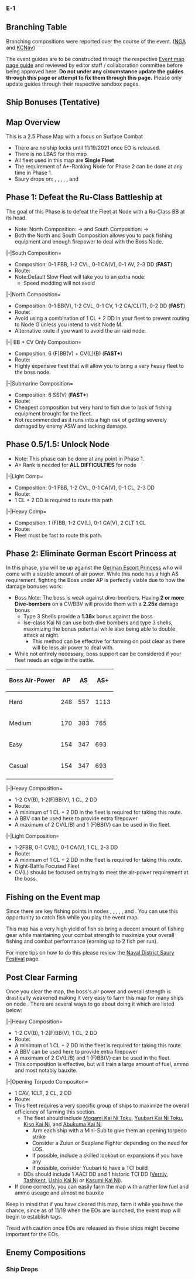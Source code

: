===E-1===
{{EventInfoBox
|title_en= Saury Fishing Support<br> off Hokkaido
|title_jp= 【北海道沖秋刀魚漁支援】
|header_thumb=[[File:Fall2021_E1BossThumb.png]]
|tag_text= None
|map_1=[[File:Fall 2021 Event E-1 Map.png|450px]]
|map_1_text=Map
|map_2=[[File:Fall 2021 Event E-1 Phase 1 Map.png|450px]]
|map_2_text=Phase 1
|map_3=[[File:Fall 2021 Event E-1 Phase 2 Map.png|450px]]
|map_3_text=Phase 2
|map_4=[[File:Fall 2021 Event E-1 Saury Drop Map.png|450px]]
|map_4_text=Saury Drops
|boss_hard= 480 HP + 2800 HP
|boss_medium= 420 HP + 2300 HP
|boss_easy= 420 HP + 2300 HP
|boss_casual= 420 HP + 2300 HP
|reward_all=
|phase_1_boss= {{EnemyLink|Battleship Ru-Class}}
|phase_2_boss= {{EnemyLink|German Escort Princess}}
|phase_3_boss=
|phase_4_boss=
|phase_5_boss=
|reward_1={{QuestRewardItem|Medal}}
|reward_1_casual=1
|reward_1_easy=1
|reward_1_medium=1
|reward_1_hard=1
|reward_2={{QuestRewardItem|Improvement Material}}
|reward_2_casual=
|reward_2_easy=2
|reward_2_medium=4
|reward_2_hard=6
|reward_3={{QuestRewardEquip|Emergency Repair Goddess}}
|reward_3_casual=1
|reward_3_easy=1
|reward_3_medium=2
|reward_3_hard=2
|reward_4={{QuestRewardEquip|Arctic Camouflage (+ Arctic Equipment)}}
|reward_4_casual=
|reward_4_easy=1
|reward_4_medium=1 (★3)
|reward_4_hard=1 (★6)
|reward_5={{QuestRewardEquip|Toku Daihatsu Landing Craft + 11th Tank Regiment}}
|reward_5_casual=
|reward_5_easy=
|reward_5_medium=
|reward_5_hard=1 (★2)
|reward_6={{QuestRewardEquip|Type 3 Depth Charge Projector}}
|reward_6_casual=1 (★4)
|reward_6_easy=
|reward_6_medium=
|reward_6_hard=
|reward_7={{QuestRewardEquip|Type 3 Depth Charge Projector (Concentrated Deployment)}}
|reward_7_casual=
|reward_7_easy=1
|reward_7_medium=
|reward_7_hard=
|reward_8={{QuestRewardEquip|Hedgehog (Initial Model)}}
|reward_8_casual=
|reward_8_easy=
|reward_8_medium=1
|reward_8_hard=1 (★2)
}}
{{center|[[File:OoyodoE-1Fall2021.png|440px]]}}
==Branching Table==
{{MapBranchingTable
|title = E-1 Branching Rules
|expand = true
|id = 52-1
|order = A,C,E,F,G,I,L,P
|A/empty -> B, D = Choose your own adventure!

|C -> E = *Meet '''ANY''' conditions below
** Have a Natural Slow fleet with ≤ 2 DD+DE
** Have a Natural Fast fleet with ≤ 1 DD 
** Have a fleet with ≥ 3 CV(L)
|C -> F = * Can override all conditions for E and F if the following condition is met:
** Speed modded Fast+ Fleet
* '''OTHERWISE''' Must not meet conditions for E and meet the following:
** Have a fleet with ≤ 2 CV(L) 
* '''And''' must meet '''ANY''' conditions below
** Have a Natural Slow fleet with ≥ 3 DD+DE
** Have a Natural Fast fleet with 1CL + 2 DD 
** Have a Natural Fast fleet with ≤ 3 CV(L)+ FBB + CA(V) and ≥ 3 DD 
** Speed Modded Fast Fleet with ≤ 3 BB(V) + CV(L)(B) + CA(V) and ≥ 2 DD 
|E -> G = * Fleet came from Node D and must meet the following conditions below
* If Fleet contains 1 CL and meet '''ANY''' of the below conditions:
** Fleet contains 2 DD + DE
** Fleet is Fast
* '''OR''' Fleet contains 0 CL and meet '''All''' below conditions:
** Fleet with ≥  (F)BB(V)+ CV(B)(L)
** Fleet contains 3 DD + DE if Fleet 

|E -> F = * Meet '''ANY''' conditions below
** Fleet came from node C 
** Fleet must not meet the conditions for Node G 


|F -> H = *Fleet must not meet the conditions for Node I

|F -> I = *Fleet is Fast+
* OR must meet '''ANY''' of the following conditions :
** Have ≤ 3 CV(B)(L) 
** Have ≤ 4 (F)BB(V)+CV(L)
** Have ≤ 3 (F)BB(V)+CV(B)

|G/empty -> J, L = Choose your own adventure!

|I -> K/empty = * Fail the LoS check.
|I -> N = * Pass the LOS check


|L -> O = Meet '''ANY''' of the following conditions
* Have ≥ 3 CV(L) 
* Have ≤ 1 DD 
|L -> P = Doesn't meet the requirements for O 

|P -> Q/empty = * Fail the LoS check.
|P -> R =  * Pass the LOS check 

}}
Branching compositions were reported over the course of the event. ([https://bbs.nga.cn/read.php?pid=514129578 NGA] and [https://tsunkit.net/nav/#/ KCNav])

The event guides are to be constructed through the respective [[Sandbox/Fall 2021 E-1|Event map page guide]] and reviewed by editor staff / collaboration committee before being approved here. '''Do not under any circumstance update the guides through this page or attempt to fix them through this page.''' Please only update guides through their respective sandbox pages.

==Ship Bonuses (Tentative)==

{{:{{BASEPAGENAME}}/E-1/Historical_Ships}}

==Map Overview==
This is a 2.5 Phase Map with a focus on Surface Combat

* There are no ship locks until 11/19/2021 once EO is released.
* There is no LBAS for this map
* All fleet used in this map are '''Single Fleet'''
* The requirement of A+-Ranking Node {{MapRoute|M|red}} for Phase 2 can be done at any time in Phase 1.
* Saury drops on: {{MapRoute|I|red}}, {{MapRoute|J|red}}, {{MapRoute|M|red}}, {{MapRoute|N|red}}, {{MapRoute|P|red}}, and {{MapRoute|R|red}}

==Phase 1: Defeat the Ru-Class Battleship at {{MapRoute|N|red}}==
The goal of this Phase is to defeat the Fleet at Node {{MapRoute|N|red}} with a Ru-Class BB at its head.

* Note: North Composition: {{MapRoute|A|blue}} -> {{MapRoute|D|red}} and South Composition: {{MapRoute|A|blue}} -> {{MapRoute|B|pink}}
* Both the North and South Composition allows you to pack fishing equipment and enough firepower to deal with the Boss Node. 
<tabber>
|-|South Composition=
* Composition: 0-1 FBB, 1-2 CVL, 0-1 CA(V), 0-1 AV, 2-3 DD ('''FAST''')
* Route: {{MapRoute|1||A|blue|B|pink|C|red|F|red|I|red|N|red}}
* Note:Default Slow Fleet will take you to an extra node: {{MapRoute|E|red}}
** Speed modding will not avoid {{MapRoute|E|red}}
|-|North Composition=
* Composition: 0-1 BB(V), 1-2 CVL, 0-1 CV, 1-2 CA/CL(T), 0-2 DD ('''FAST''')
* Route: {{MapRoute|1||A|blue|D|red|E|red|F|red|I|red|N|red}}
* Avoid using a combination of 1 CL + 2 DD in your fleet to prevent routing to Node G unless you intend to visit Node M.
* Alternative route if you want to avoid the air raid node. 
|-| BB + CV Only Composition=
* Composition: 6 (F)BB(V) + CV(L)(B) ('''FAST+''')
* Route: {{MapRoute|1||A|blue|D|red|E|red|F|red|I|red|N|red}}
* Highly expensive fleet that will allow you to bring a very heavy fleet to the boss node.
|-|Submarine Composition=
* Composition: 6 SS(V) ('''FAST+''')
* Route: {{MapRoute|1||A|blue|D|red|E|red|F|red|I|red|N|red}}
* Cheapest composition but very hard to fish due to lack of fishing equipment brought for the fleet. 
* Not recommended as it runs into a high risk of getting severely damaged by enemy ASW and lacking damage.
</tabber>

==Phase 0.5/1.5: Unlock Node {{MapRoute|R|red}}==

* Note: This phase can be done at any point in Phase 1. 
* A+ Rank is needed for '''ALL DIFFICULTIES''' for node {{MapRoute|M|red}}
<tabber>
|-|Light Comp=
* Composition: 0-1 FBB, 1-2 CVL, 0-1 CA(V), 0-1 CL, 2-3 DD
* Route: {{MapRoute|A|blue|D|red|E|red|G|blue|J|red|M|red}}
* 1 CL + 2 DD is required to route this path
|-|Heavy Comp=
* Composition: 1 (F)BB, 1-2 CV(L), 0-1 CA(V), 2 CLT 1 CL
* Route: {{MapRoute|A|blue|D|red|E|red|G|blue|J|red|M|red}}
* Fleet must be fast to route this path.
</tabber>

==Phase 2: Eliminate German Escort Princess at {{MapRoute|R|red}}==
In this phase, you will be up against the [[German Escort Princess]] who will come with a sizable amount of air power. While this node has a high AS requirement, fighting the Boss under AP is perfectly viable due to how the damage bonuses work:

* Boss Note: The boss is weak against dive-bombers. Having '''2 or more Dive-bombers''' on a CV/BBV will provide them with a '''2.25x''' damage bonus
** Type 3 Shells provide a '''1.38x''' bonus against the boss
** Ise-class Kai Ni can use both dive bombers and type 3 shells, maximizing the bonus potential while also being able to double attack at night.
*** This method can be effective for farming on post clear as there will be less air power to deal with.
*While not entirely necessary, boss support can be considered if your fleet needs an edge in the battle.
{| class="wikitable" 
|-
! Boss Air-Power
! AP
! AS
! AS+
|-
| Hard
| 248
| 557
| 1113
|-
| Medium
| 170
| 383
| 765
|-
| Easy
| 154
| 347
| 693
|-
| Casual
| 154
| 347
| 693
|-
|}
<tabber>
|-|Heavy Composition=
* 1-2 CV(B), 1-2(F)BB(V), 1 CL, 2 DD
* Route: {{MapRoute|1||A|blue|D|red|E|red|G|blue|L|pink|P|red|R|red}}
* A minimum of 1 CL + 2 DD in the fleet is required for taking this route.
* A BBV can be used here to provide extra firepower
* A maximum of 2 CV(L/B) and 1 (F)BB(V) can be used in the fleet.
|-|Light Composition=
* 1-2FBB, 0-1 CV(L), 0-1 CA(V), 1 CL, 2-3 DD
* Route: {{MapRoute|1||A|blue|D|red|E|red|G|blue|L|pink|P|red|R|red}}
* A minimum of 1 CL + 2 DD in the fleet is required for taking this route.
* Night-Battle Focused Fleet
* CV(L) should be focused on trying to meet the air-power requirement at the boss. 
</tabber>

==Fishing on the Event map==

Since there are key fishing points in nodes {{MapRoute|I|red}}, {{MapRoute|J|red}}, {{MapRoute|M|red}}, {{MapRoute|N|red}}, {{MapRoute|P|red}}, and {{MapRoute|R|red}}. You can use this opportunity to catch fish while you play the event map.

This map has a very high yield of fish so bring a decent amount of fishing gear while maintaining your combat strength to maximize your overall fishing and combat performance (earning up to 2 fish per run). 

For more tips on how to do this please review the [[Naval District Saury Festival]] page.
{{clear}}

==Post Clear Farming==

Once you clear the map, the boss's air power and overall strength is drastically weakened making it very easy to farm this map for many ships on node {{MapRoute|R|red}}. There are several ways to go about doing it which are listed below:

<tabber>
|-|Heavy Composition=
* 1-2 CV(B), 1-2(F)BB(V), 1 CL, 2 DD
* Route: {{MapRoute|1||A|blue|D|red|E|red|G|blue|L|pink|P|red|R|red}}
* A minimum of 1 CL + 2 DD in the fleet is required for taking this route.
* A BBV can be used here to provide extra firepower
* A maximum of 2 CV(L/B) and 1 (F)BB(V) can be used in the fleet.
* This composition is effective, but will train a large amount of fuel, ammo and most notably bauxite.
|-|Opening Torpedo Compositon=
* 1 CAV, 1CLT, 2 CL, 2 DD
* Route: {{MapRoute|1||A|blue|D|red|E|red|G|blue|L|pink|P|red|R|red}}
* This fleet requires a very specific group of ships to maximize the overall efficiency of farming this section.
** The fleet should include [[Mogami Kai Ni Toku]], [[Yuubari Kai Ni Toku]], [[Kiso Kai Ni]], and [[Abukuma Kai Ni]]
*** Arm each ship with a Mini-Sub to give them an opening torpedo strike
*** Consider a Zuiun or Seaplane Fighter depending on the need for LOS.
*** If possible, include a skilled lookout on expansions if you have any
*** If possible, consider Yuubari to have a TCI build
** DDs should include 1 AACI DD and 1 historic TCI DD ([[Verniy]], [[Tashkent]], [[Ushio Kai Ni]] or [[Kasumi Kai Ni]]).
* If done correctly, you can easily farm the map with a rather low fuel and ammo useage and almost no bauxite
</tabber>

Keep in mind that if you have cleared this map, farm it while you have the chance, since as of 11/19 when the EOs are launched, the event map will begin to establish tags. 

Tread with caution once EOs are released as these ships might become important for the EOs.

==Enemy Compositions==
{{:{{BASEPAGENAME}}/E-1/Enemy comps}}

===Ship Drops===
{{:{{BASEPAGENAME}}/E-1/Ship drops}}